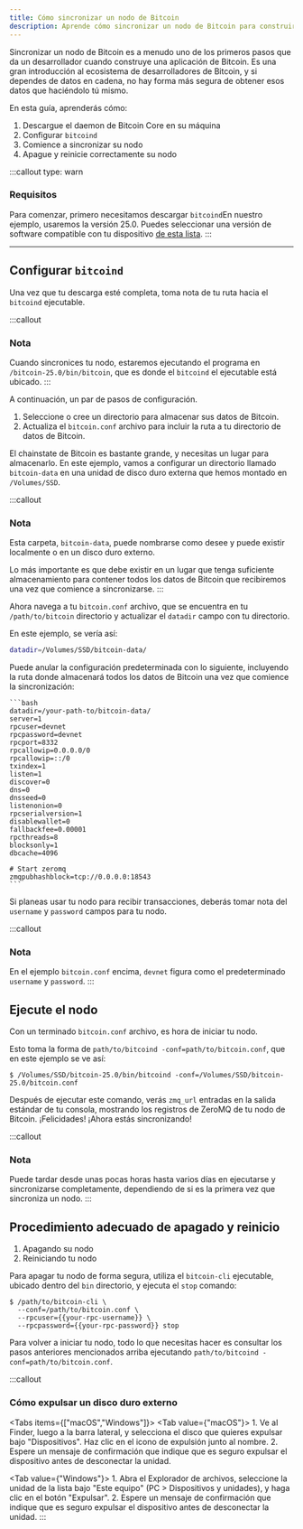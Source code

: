 ```yaml
---
title: Cómo sincronizar un nodo de Bitcoin
description: Aprende cómo sincronizar un nodo de Bitcoin para construir aplicaciones de Bitcoin.
---
```


Sincronizar un nodo de Bitcoin es a menudo uno de los primeros pasos que da un desarrollador cuando construye una aplicación de Bitcoin. Es una gran introducción al ecosistema de desarrolladores de Bitcoin, y si dependes de datos en cadena, no hay forma más segura de obtener esos datos que haciéndolo tú mismo.

En esta guía, aprenderás cómo:

1. Descargue el daemon de Bitcoin Core en su máquina
2. Configurar `bitcoind`
3. Comience a sincronizar su nodo
4. Apague y reinicie correctamente su nodo

:::callout
type: warn

### Requisitos

Para comenzar, primero necesitamos descargar `bitcoind`En nuestro ejemplo, usaremos la versión 25.0. Puedes seleccionar una versión de software compatible con tu dispositivo [de esta lista](https://bitcoincore.org/bin/bitcoin-core-25.0).
:::

***

## Configurar `bitcoind`

Una vez que tu descarga esté completa, toma nota de tu ruta hacia el `bitcoind` ejecutable.

:::callout
### Nota

Cuando sincronices tu nodo, estaremos ejecutando el programa en `/bitcoin-25.0/bin/bitcoin`, que es donde el `bitcoind` el ejecutable está ubicado.
:::

A continuación, un par de pasos de configuración.

1. Seleccione o cree un directorio para almacenar sus datos de Bitcoin.
2. Actualiza el `bitcoin.conf` archivo para incluir la ruta a tu directorio de datos de Bitcoin.

El chainstate de Bitcoin es bastante grande, y necesitas un lugar para almacenarlo. En este ejemplo, vamos a configurar un directorio llamado `bitcoin-data` en una unidad de disco duro externa que hemos montado en `/Volumes/SSD`.

:::callout
### Nota

Esta carpeta, `bitcoin-data`, puede nombrarse como desee y puede existir localmente o en un disco duro externo.

Lo más importante es que debe existir en un lugar que tenga suficiente almacenamiento para contener todos los datos de Bitcoin que recibiremos una vez que comience a sincronizarse.
:::

Ahora navega a tu `bitcoin.conf` archivo, que se encuentra en tu `/path/to/bitcoin` directorio y actualizar el `datadir` campo con tu directorio.

En este ejemplo, se vería así:

```bash bitcoin.conf
datadir=/Volumes/SSD/bitcoin-data/
```

<Accordions>
  <Accordion title="Ejemplo de bitcoin.conf">
    Puede anular la configuración predeterminada con lo siguiente, incluyendo la ruta donde almacenará todos los datos de Bitcoin una vez que comience la sincronización:

    ```bash
    datadir=/your-path-to/bitcoin-data/
    server=1
    rpcuser=devnet
    rpcpassword=devnet
    rpcport=8332
    rpcallowip=0.0.0.0/0
    rpcallowip=::/0
    txindex=1
    listen=1
    discover=0
    dns=0
    dnsseed=0
    listenonion=0
    rpcserialversion=1
    disablewallet=0
    fallbackfee=0.00001
    rpcthreads=8
    blocksonly=1
    dbcache=4096

    # Start zeromq
    zmqpubhashblock=tcp://0.0.0.0:18543
    ```
  </Accordion>
</Accordions>

Si planeas usar tu nodo para recibir transacciones, deberás tomar nota del `username` y `password` campos para tu nodo.

:::callout
### Nota

En el ejemplo `bitcoin.conf` encima, `devnet` figura como el predeterminado `username` y `password`.
:::

## Ejecute el nodo

Con un terminado `bitcoin.conf` archivo, es hora de iniciar tu nodo.

Esto toma la forma de `path/to/bitcoind -conf=path/to/bitcoin.conf`, que en este ejemplo se ve así:

```terminal
$ /Volumes/SSD/bitcoin-25.0/bin/bitcoind -conf=/Volumes/SSD/bitcoin-25.0/bitcoin.conf
```

Después de ejecutar este comando, verás `zmq_url` entradas en la salida estándar de tu consola, mostrando los registros de ZeroMQ de tu nodo de Bitcoin. ¡Felicidades! ¡Ahora estás sincronizando!

:::callout
### Nota

Puede tardar desde unas pocas horas hasta varios días en ejecutarse y sincronizarse completamente, dependiendo de si es la primera vez que sincroniza un nodo.
:::

## Procedimiento adecuado de apagado y reinicio

1. Apagando su nodo
2. Reiniciando tu nodo

Para apagar tu nodo de forma segura, utiliza el `bitcoin-cli` ejecutable, ubicado dentro del `bin` directorio, y ejecuta el `stop` comando:

```terminal
$ /path/to/bitcoin-cli \
  --conf=/path/to/bitcoin.conf \
  --rpcuser={{your-rpc-username}} \
  --rpcpassword={{your-rpc-password}} stop
```

Para volver a iniciar tu nodo, todo lo que necesitas hacer es consultar los pasos anteriores mencionados arriba ejecutando `path/to/bitcoind -conf=path/to/bitcoin.conf`.

:::callout
### Cómo expulsar un disco duro externo

<Tabs items={["macOS","Windows"]}>
  <Tab value={"macOS"}>
    1. Ve al Finder, luego a la barra lateral, y selecciona el disco que quieres expulsar bajo "Dispositivos". Haz clic en el icono de expulsión junto al nombre.
    2. Espere un mensaje de confirmación que indique que es seguro expulsar el dispositivo antes de desconectar la unidad.
  </Tab>

  <Tab value={"Windows"}>
    1. Abra el Explorador de archivos, seleccione la unidad de la lista bajo "Este equipo" (PC > Dispositivos y unidades), y haga clic en el botón "Expulsar".
    2. Espere un mensaje de confirmación que indique que es seguro expulsar el dispositivo antes de desconectar la unidad.
  </Tab>
</Tabs>
:::
